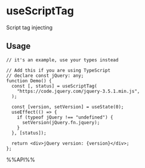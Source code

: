 # useScriptTag

Script tag injecting


## Usage

```tsx live
// it's an example, use your types instead

// Add this if you are using TypeScript
// declare const jQuery: any;
function Demo() {
  const [, status] = useScriptTag(
    "https://code.jquery.com/jquery-3.5.1.min.js",
  );

  const [version, setVersion] = useState(0);
  useEffect(() => {
    if (typeof jQuery !== "undefined") {
      setVersion(jQuery.fn.jquery);
    }
  }, [status]);

  return <div>jQuery version: {version}</div>;
};

```

%%API%%
